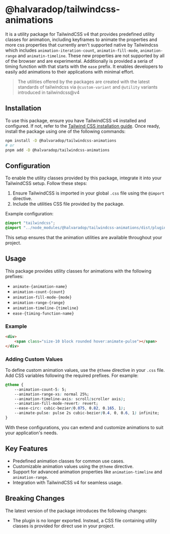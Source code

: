 # @halvaradop/tailwindcss-animations

It is a utility package for TailwindCSS v4 that provides predefined utility classes for animation, including keyframes to animate the properties and more css properties that currently aren't supported native by Tailwindcss which includes `animation-iteration-count`, `animatin-fill-mode`, `animation-range` and `animatin-timeline`. These new properties are not supported by all of the browser and are experimental. Additionally is provided a seria of timing function with that starts with the `ease` prefix. It enables developers to easily add animations to their applications with minimal effort.

> The utilities offered by the packages are created with the latest standards of tailwindcss via `@custom-variant` and `@utility` variants introduced in tailwindcss@v4

## Installation

To use this package, ensure you have TailwindCSS v4 installed and configured. If not, refer to the [Tailwind CSS installation guide](https://tailwindcss.com/docs/installation). Once ready, install the package using one of the following commands:

```bash
npm install -D @halvaradop/tailwindcss-animations
# or
pnpm add -D @halvaradop/tailwindcss-animations
```

## Configuration

To enable the utility classes provided by this package, integrate it into your TailwindCSS setup. Follow these steps:

1. Ensure TailwindCSS is imported in your global `.css` file using the `@import` directive.
2. Include the utilities CSS file provided by the package.

Example configuration:

```css
@import "tailwindcss";
@import "../node_modules/@halvaradop/tailwindcss-animations/dist/plugin.css";
```

This setup ensures that the animation utilities are available throughout your project.

## Usage

This package provides utility classes for animations with the following prefixes:

- `animate-{animation-name}`
- `animation-count-{count}`
- `animation-fill-mode-{mode}`
- `animation-range-{range}`
- `animation-timeline-{timeline}`
- `ease-{timing-function-name}`

### Example

```html
<div>
    <span class="size-10 block rounded hover:animate-pulse"></span>
</div>
```

### Adding Custom Values

To define custom animation values, use the `@theme` directive in your `.css` file. Add CSS variables following the required prefixes. For example:

```css
@theme {
    --animation-count-5: 5;
    --animation-range-xs: normal 25%;
    --animation-timeline-axis: scroll(scroller axis);
    --animation-fill-mode-revert: revert;
    --ease-circ: cubic-bezier(0.075, 0.82, 0.165, 1);
    --animate-pulse: pulse 2s cubic-bezier(0.4, 0, 0.6, 1) infinite;
}
```

With these configurations, you can extend and customize animations to suit your application's needs.

## Key Features

- Predefined animation classes for common use cases.
- Customizable animation values using the `@theme` directive.
- Support for advanced animation properties like `animation-timeline` and `animation-range`.
- Integration with TailwindCSS v4 for seamless usage.

## Breaking Changes

The latest version of the package introduces the following changes:

- The plugin is no longer exported. Instead, a CSS file containing utility classes is provided for direct use in your project.
